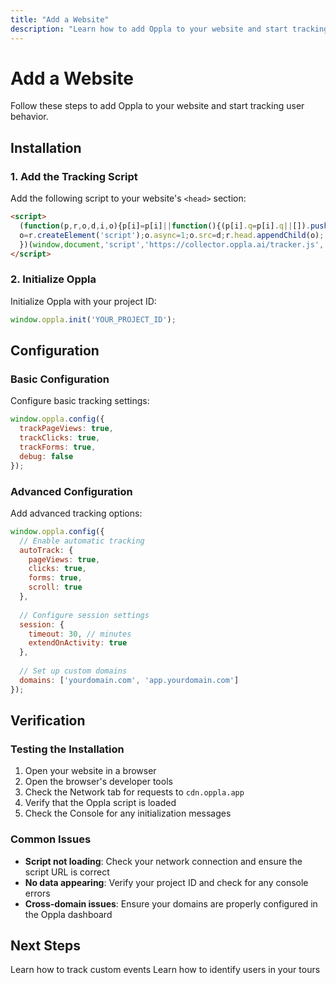 ```yaml
---
title: "Add a Website"
description: "Learn how to add Oppla to your website and start tracking user behavior"
---
```


# Add a Website

Follow these steps to add Oppla to your website and start tracking user behavior.

## Installation

### 1. Add the Tracking Script

Add the following script to your website's `<head>` section:

```html
<script>
  (function(p,r,o,d,i,o){p[i]=p[i]||function(){(p[i].q=p[i].q||[]).push(arguments)};
  o=r.createElement('script');o.async=1;o.src=d;r.head.appendChild(o);
  })(window,document,'script','https://collector.oppla.ai/tracker.js','oppla');
</script>
```

### 2. Initialize Oppla

Initialize Oppla with your project ID:

```javascript
window.oppla.init('YOUR_PROJECT_ID');
```

## Configuration

### Basic Configuration

Configure basic tracking settings:

```javascript
window.oppla.config({
  trackPageViews: true,
  trackClicks: true,
  trackForms: true,
  debug: false
});
```

### Advanced Configuration

Add advanced tracking options:

```javascript
window.oppla.config({
  // Enable automatic tracking
  autoTrack: {
    pageViews: true,
    clicks: true,
    forms: true,
    scroll: true
  },
  
  // Configure session settings
  session: {
    timeout: 30, // minutes
    extendOnActivity: true
  },
  
  // Set up custom domains
  domains: ['yourdomain.com', 'app.yourdomain.com']
});
```

## Verification

### Testing the Installation

1. Open your website in a browser
2. Open the browser's developer tools
3. Check the Network tab for requests to `cdn.oppla.app`
4. Verify that the Oppla script is loaded
5. Check the Console for any initialization messages

### Common Issues

- **Script not loading**: Check your network connection and ensure the script URL is correct
- **No data appearing**: Verify your project ID and check for any console errors
- **Cross-domain issues**: Ensure your domains are properly configured in the Oppla dashboard

## Next Steps

<CardGroup cols={2}>
  <Card title="Track Events" icon="chart-line" href="/analytics/track-events">
    Learn how to track custom events
  </Card>
  <Card title="User Identification" icon="user" href="/tours/management">
    Learn how to identify users in your tours
  </Card>
</CardGroup>